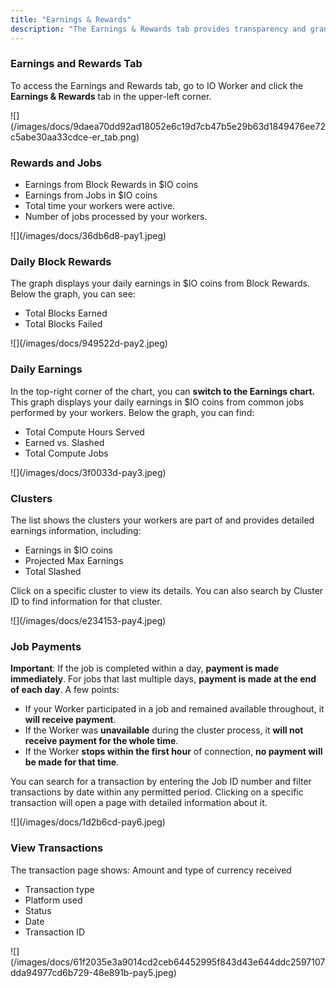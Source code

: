 ```yaml
---
title: "Earnings & Rewards"
description: "The Earnings & Rewards tab provides transparency and granular insights into your earnings and the jobs your devices have served."
---
```


### Earnings and Rewards Tab

To access the Earnings and Rewards tab, go to IO Worker and click the **Earnings & Rewards** tab in the upper-left corner.

<Frame>
![](/images/docs/9daea70dd92ad18052e6c19d7cb47b5e29b63d1849476ee72c5abe30aa33cdce-er_tab.png)
</Frame>

### Rewards and Jobs

* Earnings from Block Rewards in \$IO coins
* Earnings from Jobs in \$IO coins
* Total time your workers were active.
* Number of jobs processed by your workers.

<Frame>
![](/images/docs/36db6d8-pay1.jpeg)
</Frame>

### Daily Block Rewards

The graph displays your daily earnings in \$IO coins from Block Rewards. Below the graph, you can see:

* Total Blocks Earned
* Total Blocks Failed

<Frame>
![](/images/docs/949522d-pay2.jpeg)
</Frame>

### Daily Earnings

In the top-right corner of the chart, you can **switch to the Earnings chart.** This graph displays your daily earnings in \$IO coins from common jobs performed by your workers. Below the graph, you can find:

* Total Compute Hours Served
* Earned vs. Slashed
* Total Compute Jobs

<Frame>
![](/images/docs/3f0033d-pay3.jpeg)
</Frame>

### Clusters

The list shows the clusters your workers are part of and provides detailed earnings information, including:

* Earnings in \$IO coins
* Projected Max Earnings
* Total Slashed

Click on a specific cluster to view its details. You can also search by Cluster ID to find information for that cluster.

<Frame>
![](/images/docs/e234153-pay4.jpeg)
</Frame>

### Job Payments

**Important**: If the job is completed within a day, **payment is made immediately**. For jobs that last multiple days, **payment is made at the end of each day**. A few points:

* If your Worker participated in a job and remained available throughout, it **will receive payment**.
* If the Worker was **unavailable** during the cluster process, it **will not receive payment for the whole time**.
* If the Worker **stops within the first hour** of connection, **no payment will be made for that time**.

You can search for a transaction by entering the Job ID number and filter transactions by date within any permitted period. Clicking on a specific transaction will open a page with detailed information about it.

<Frame>
![](/images/docs/1d2b6cd-pay6.jpeg)
</Frame>

### View Transactions

The transaction page shows: Amount and type of currency received

* Transaction type
* Platform used
* Status
* Date
* Transaction ID

<Frame>
![](/images/docs/61f2035e3a9014cd2ceb64452995f843d43e644ddc2597107dda94977cd6b729-48e891b-pay5.jpeg)
</Frame>

